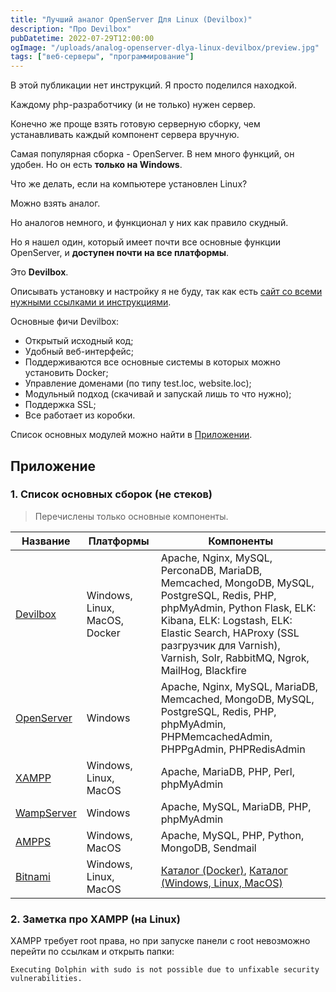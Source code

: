 ```yaml
---
title: "Лучший аналог OpenServer Для Linux (Devilbox)"
description: "Про Devilbox"
pubDatetime: 2022-07-29T12:00:00
ogImage: "/uploads/analog-openserver-dlya-linux-devilbox/preview.jpg"
tags: ["веб-серверы", "программирование"]
---
```



<Toast>В этой публикации нет инструкций. Я просто поделился находкой.</Toast>

Каждому php-разработчику (и не только) нужен сервер.

Конечно же проще взять готовую серверную сборку, чем устанавливать каждый компонент сервера вручную.

Самая популярная сборка - OpenServer. В нем много функций, он удобен. Но он есть **только на Windows**.

Что же делать, если на компьютере установлен Linux?

Можно взять аналог.

Но аналогов немного, и функционал у них как правило скудный.

Но я нашел один, который имеет почти все основные функции OpenServer, и **доступен почти на все платформы**.

Это **Devilbox**.

Описывать установку и настройку я не буду, так как есть [сайт со всеми нужными ссылками и инструкциями](http://devilbox.org/).

Основные фичи Devilbox:

- Открытый исходный код;
- Удобный веб-интерфейс;
- Поддерживаются все основные системы в которых можно установить Docker;
- Управление доменами (по типу test.loc, website.loc);
- Модульный подход (скачивай и запускай лишь то что нужно);
- Поддержка SSL;
- Все работает из коробки.

Список основных модулей можно найти в [Приложении](#приложение).

## Приложение

### 1. Список основных сборок (не стеков)

> Перечислены только основные компоненты.

| Название                                  | Платформы                     | Компоненты                                                                                                                                                                                                                                                       |
| ----------------------------------------- | ----------------------------- | ---------------------------------------------------------------------------------------------------------------------------------------------------------------------------------------------------------------------------------------------------------------- |
| [Devilbox](http://devilbox.org/)          | Windows, Linux, MacOS, Docker | Apache, Nginx, MySQL, PerconaDB, MariaDB, Memcached, MongoDB, MySQL, PostgreSQL, Redis, PHP, phpMyAdmin, Python Flask, ELK: Kibana, ELK: Logstash, ELK: Elastic Search, HAProxy (SSL разгрузчик для Varnish), Varnish, Solr, RabbitMQ, Ngrok, MailHog, Blackfire |
| [OpenServer](https://ospanel.io/)         | Windows                       | Apache, Nginx, MySQL, MariaDB, Memcached, MongoDB, MySQL, PostgreSQL, Redis, PHP, phpMyAdmin, PHPMemcachedAdmin, PHPPgAdmin, PHPRedisAdmin                                                                                                                       |
| [XAMPP](https://www.apachefriends.org/)   | Windows, Linux, MacOS         | Apache, MariaDB, PHP, Perl, phpMyAdmin                                                                                                                                                                                                                           |
| [WampServer](https://www.wampserver.com/) | Windows                       | Apache, MySQL, MariaDB, PHP, phpMyAdmin                                                                                                                                                                                                                          |
| [AMPPS](https://www.ampps.com/)           | Windows, MacOS                | Apache, MySQL, PHP, Python, MongoDB, Sendmail                                                                                                                                                                                                                    |
| [Bitnami](https://bitnami.com/)           | Windows, Linux, MacOS         | [Каталог (Docker)](https://bitnami.com/stacks/containers), [Каталог (Windows, Linux, MacOS)](https://bitnami.com/stacks/installer)                                                                                                                               |

### 2. Заметка про XAMPP (на Linux)

XAMPP требует root права, но при запуске панели с root невозможно перейти по ссылкам и открыть папки:

```plaintext
Executing Dolphin with sudo is not possible due to unfixable security vulnerabilities.
```
